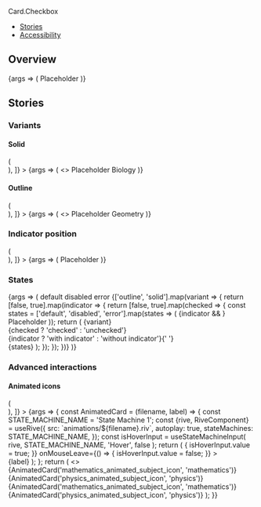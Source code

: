 


<Meta title="Components/Card2/Checkbox" component={Card.Checkbox} />

<PageHeader>Card.Checkbox</PageHeader>

- [Stories](#stories)
- [Accessibility](#accessibility)

## Overview

<Canvas>
  <Story name="Default">
    {args => (
      <Card.Checkbox {...args} width="150px" height="150px">
        <Card.CheckboxIndicator slot="top-left" />
        <Flex justifyContent="center" alignItems="center" fullHeight>
          <Text color="text-gray-50" size="xsmall" weight="bold">
            Placeholder
          </Text>
        </Flex>
      </Card.Checkbox>
    )}
  </Story>
</Canvas>

<ArgsTable story="Default" />

## Stories

### Variants

#### Solid

<Canvas>
  <Story
    name="Solid"
    decorators={[
      Story => (
        <div
          style={{
            background: 'var(--gray-30)',
            padding: 64,
            display: 'flex',
            justifyContent: 'space-evenly',
          }}
        >
          <Story />
        </div>
      ),
    ]}
  >
    {args => (
      <>
        <Card.Checkbox
          {...args}
          width="150px"
          height="150px"
          defaultChecked={true}
        >
          <Card.CheckboxIndicator slot="top-left" />
          <Flex justifyContent="center" alignItems="center" fullHeight>
            <Text color="text-gray-50" size="xsmall" weight="bold">
              Placeholder
            </Text>
          </Flex>
        </Card.Checkbox>
        <Card.Checkbox
          {...args}
          width="150px"
          height="150px"
          defaultChecked={true}
          style={{'--card-background-color': 'var(--green-20)'}}
        >
          <Card.CheckboxIndicator slot="top-left" />
          <Flex
            justifyContent="center"
            alignItems="center"
            fullHeight
            direction="column"
            gap="s"
          >
            <SubjectIcon type="biology" />
            <Text color="text-text-black" size="small" weight="bold">
              Biology
            </Text>
          </Flex>
        </Card.Checkbox>
      </>
    )}
  </Story>
</Canvas>

#### Outline

<Canvas>
  <Story
    name="Outline"
    decorators={[
      Story => (
        <div
          style={{
            padding: 64,
            display: 'flex',
            justifyContent: 'space-evenly',
          }}
        >
          <Story />
        </div>
      ),
    ]}
  >
    {args => (
      <>
        <Card.Checkbox
          {...args}
          width="150px"
          height="150px"
          defaultChecked={true}
        >
          <Card.CheckboxIndicator slot="top-left" />
          <Flex justifyContent="center" alignItems="center" fullHeight>
            <Text color="text-gray-50" size="xsmall" weight="bold">
              Placeholder
            </Text>
          </Flex>
        </Card.Checkbox>
        <Card.Checkbox
          {...args}
          variant="outline"
          width="150px"
          height="150px"
          defaultChecked={true}
        >
          <Card.CheckboxIndicator slot="top-left" />
          <Flex
            justifyContent="center"
            alignItems="center"
            fullHeight
            direction="column"
            gap="s"
          >
            <SubjectIcon type="geometry" />
            <Text color="text-text-black" size="small" weight="bold">
              Geometry
            </Text>
          </Flex>
        </Card.Checkbox>
      </>
    )}
  </Story>
</Canvas>

### Indicator position

<Canvas>
  <Story
    name="Indicator position"
    decorators={[
      Story => (
        <div
          style={{
            background: 'var(--gray-30)',
            padding: 64,
            display: 'flex',
            justifyContent: 'space-evenly',
          }}
        >
          <Story />
        </div>
      ),
    ]}
  >
    {args => (
      <Card.Checkbox
        {...args}
        width="150px"
        height="150px"
        defaultChecked={true}
      >
        <Card.CheckboxIndicator slot="top-left" />
        <Card.CheckboxIndicator slot="center-left" />
        <Card.CheckboxIndicator slot="bottom-left" />
        <Card.CheckboxIndicator slot="top-right" />
        <Card.CheckboxIndicator slot="center-right" />
        <Card.CheckboxIndicator slot="bottom-right" />
        <Flex justifyContent="center" alignItems="center" fullHeight>
          <Text color="text-gray-50" size="xsmall" weight="bold">
            Placeholder
          </Text>
        </Flex>
      </Card.Checkbox>
    )}
  </Story>
</Canvas>

### States

<Canvas>
  <Story name="States">
    {args => (
      <StoryVariantTable>
        <thead>
          <tr>
            <th />
            <th>
              <Text weight="bold" transform="capitalize" size="medium">
                default
              </Text>
            </th>
            <th>
              <Text weight="bold" transform="capitalize" size="medium">
                disabled
              </Text>
            </th>
            <th>
              <Text weight="bold" transform="capitalize" size="medium">
                error
              </Text>
            </th>
          </tr>
        </thead>
        <tbody>
          {['outline', 'solid'].map(variant => {
            return [false, true].map(indicator => {
              return [false, true].map(checked => {
                const states = ['default', 'disabled', 'error'].map(states => (
                  <td>
                    <Card.Checkbox
                      {...args}
                      variant={variant}
                      width="120px"
                      height="64px"
                      disabled={states === 'disabled'}
                      invalid={states === 'error'}
                      defaultChecked={checked}
                    >
                      {indicator && <Card.CheckboxIndicator slot="top-left" />}
                      <Flex
                        justifyContent="center"
                        alignItems="center"
                        fullHeight
                      >
                        <Text color="text-gray-50" size="xsmall" weight="bold">
                          Placeholder
                        </Text>
                      </Flex>
                    </Card.Checkbox>
                  </td>
                ));
                return (
                  <tr>
                    <td>
                      <Text weight="bold" size="small" transform="capitalize">
                        {variant}
                        <br />
                        {checked ? 'checked' : 'unchecked'}
                        <br />
                        {indicator
                          ? 'with indicator'
                          : 'without indicator'}{' '}
                        <br />
                      </Text>
                    </td>
                    {states}
                  </tr>
                );
              });
            });
          })}
        </tbody>
      </StoryVariantTable>
    )}
  </Story>
</Canvas>

### Advanced interactions

#### Animated icons

<Canvas>
  <Story
    name="Interactions"
    decorators={[
      Story => (
        <div
          style={{
            background: 'var(--indigo-20)',
            padding: 64,
            display: 'flex',
            justifyContent: 'space-evenly',
            flexWrap: 'wrap',
          }}
        >
          <Story />
        </div>
      ),
    ]}
  >
    {args => {
      const AnimatedCard = (filename, label) => {
        const STATE_MACHINE_NAME = 'State Machine 1';
        const {rive, RiveComponent} = useRive({
          src: `animations/${filename}.riv`,
          autoplay: true,
          stateMachines: STATE_MACHINE_NAME,
        });
        const isHoverInput = useStateMachineInput(
          rive,
          STATE_MACHINE_NAME,
          'Hover',
          false
        );
        return (
          <Card.Checkbox
            {...args}
            style={{margin: 16}}
            width="150px"
            height="150px"
            variant="solid"
            onMouseEnter={() => {
              isHoverInput.value = true;
            }}
            onMouseLeave={() => {
              isHoverInput.value = false;
            }}
          >
            <Flex
              justifyContent="center"
              alignItems="center"
              fullHeight
              direction="column"
              gap="m"
            >
              <div style={{width: 64, height: 64}}>
                <RiveComponent />
              </div>
              <Text color="text-text-black" size="small" weight="bold">
                {label}
              </Text>
            </Flex>
          </Card.Checkbox>
        );
      };
      return (
        <>
          {AnimatedCard('mathematics_animated_subject_icon', 'mathematics')}
          {AnimatedCard('physics_animated_subject_icon', 'physics')}
          {AnimatedCard('mathematics_animated_subject_icon', 'mathematics')}
          {AnimatedCard('physics_animated_subject_icon', 'physics')}
        </>
      );
    }}
  </Story>
</Canvas>
